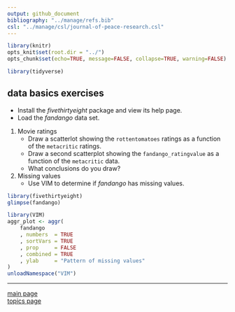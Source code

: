 ```yaml
---
output: github_document
bibliography: "../manage/refs.bib" 
csl: "../manage/csl/journal-of-peace-research.csl"
---
```


```r
library(knitr)
opts_knit$set(root.dir = "../")
opts_chunk$set(echo=TRUE, message=FALSE, collapse=TRUE, warning=FALSE)
```

```r
library(tidyverse)
```

## data basics exercises

- Install the *fivethirtyeight* package and view its help page.  
- Load the  *fandango* data set.

1. Movie ratings 
    - Draw a scatterlot showing the `rottentomatoes` ratings as a function of the `metacritic` ratings. 
    - Draw a second scatterplot showing the `fandango_ratingvalue` as a function of the `metacritic` data. 
    - What conclusions do you draw? 
2. Missing values 
    - Use VIM to determine if *fandango* has missing values. 

```r
library(fivethirtyeight)
glimpse(fandango)

library(VIM)
aggr_plot <- aggr(
	fandango
	, numbers  = TRUE
	, sortVars = TRUE
	, prop     = FALSE
	, combined = TRUE
	, ylab     = "Pattern of missing values"
)
unloadNamespace("VIM")
```


---

[main page](../README.md)<br> 
[topics page](../README-by-topic.md)


